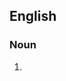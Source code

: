 ==English==

===Noun===
{{head|en|noun form|head=New Age travellers}}

# {{plural of|New Age traveller|lang=en}}